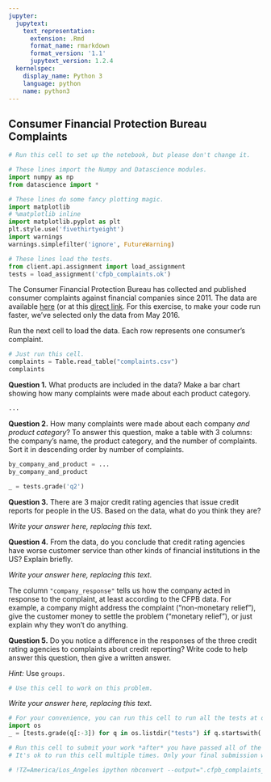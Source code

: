 ```yaml
---
jupyter:
  jupytext:
    text_representation:
      extension: .Rmd
      format_name: rmarkdown
      format_version: '1.1'
      jupytext_version: 1.2.4
  kernelspec:
    display_name: Python 3
    language: python
    name: python3
---
```


## Consumer Financial Protection Bureau Complaints

```python
# Run this cell to set up the notebook, but please don't change it.

# These lines import the Numpy and Datascience modules.
import numpy as np
from datascience import *

# These lines do some fancy plotting magic.
import matplotlib
# %matplotlib inline
import matplotlib.pyplot as plt
plt.style.use('fivethirtyeight')
import warnings
warnings.simplefilter('ignore', FutureWarning)

# These lines load the tests.
from client.api.assignment import load_assignment 
tests = load_assignment('cfpb_complaints.ok')
```

The Consumer Financial Protection Bureau has collected and published consumer complaints against financial companies since 2011.  The data are available [here](https://dev.socrata.com/foundry/data.consumerfinance.gov/jhzv-w97w) (or at this [direct link](https://data.consumerfinance.gov/resource/jhzv-w97w.csv).  For this exercise, to make your code run faster, we've selected only the data from May 2016.

Run the next cell to load the data.  Each row represents one consumer's complaint.

```python
# Just run this cell.
complaints = Table.read_table("complaints.csv")
complaints
```

**Question 1.** What products are included in the data?  Make a bar chart showing how many complaints were made about each product category.

```python
...
```

**Question 2.** How many complaints were made about each company *and product category*?  To answer this question, make a table with 3 columns: the company's name, the product category, and the number of complaints.  Sort it in descending order by number of complaints.

```python
by_company_and_product = ...
by_company_and_product
```

```python
_ = tests.grade('q2')
```

**Question 3.** There are 3 major credit rating agencies that issue credit reports for people in the US.  Based on the data, what do you think they are?


*Write your answer here, replacing this text.*


**Question 4.** From the data, do you conclude that credit rating agencies have worse customer service than other kinds of financial institutions in the US?  Explain briefly.


*Write your answer here, replacing this text.*


The column `"company_response"` tells us how the company acted in response to the complaint, at least according to the CFPB data.  For example, a company might address the complaint ("non-monetary relief"), give the customer money to settle the problem ("monetary relief"), or just explain why they won't do anything.


**Question 5.** Do you notice a difference in the responses of the three credit rating agencies to complaints about credit reporting?  Write code to help answer this question, then give a written answer.

*Hint:* Use `groups`.

```python
# Use this cell to work on this problem.
```

*Write your answer here, replacing this text.*

```python
# For your convenience, you can run this cell to run all the tests at once!
import os
_ = [tests.grade(q[:-3]) for q in os.listdir("tests") if q.startswith('q')]
```

```python
# Run this cell to submit your work *after* you have passed all of the test cells.
# It's ok to run this cell multiple times. Only your final submission will be scored.

# !TZ=America/Los_Angeles ipython nbconvert --output=".cfpb_complaints_$(date +%m%d_%H%M)_submission.html" cfpb_complaints.ipynb
```
